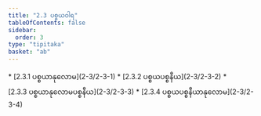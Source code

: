 ```yaml
---
title: "2.3 ပစ္စယဝါရ"
tableOfContents: false
sidebar:
  order: 3
type: "tipitaka"
basket: "ab"
---
```



<DynamicBreadcrumb />



<TableOfContents>
* [2.3.1 ပစ္စယာနုလောမ](2-3/2-3-1)
* [2.3.2 ပစ္စယပစ္စနီယ](2-3/2-3-2)
* [2.3.3 ပစ္စယာနုလောမပစ္စနီယ](2-3/2-3-3)
* [2.3.4 ပစ္စယပစ္စနီယာနုလောမ](2-3/2-3-4)
</TableOfContents>